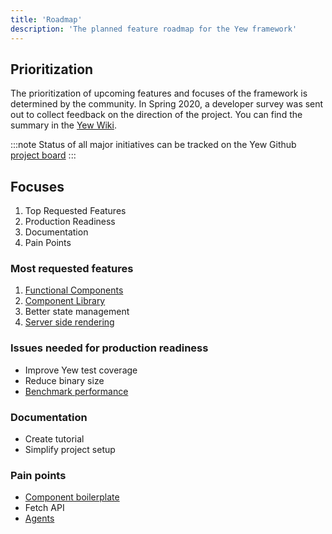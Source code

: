 ```yaml
---
title: 'Roadmap'
description: 'The planned feature roadmap for the Yew framework'
---
```


## Prioritization

The prioritization of upcoming features and focuses of the framework is determined by the community.
In Spring 2020, a developer survey was sent out to collect feedback on the direction of the project.
You can find the summary in the [Yew Wiki](https://github.com/yewstack/yew/wiki/Dev-Survey-%5BSpring-2020%5D).

:::note
Status of all major initiatives can be tracked on the Yew Github [project board](https://github.com/yewstack/yew/projects)
:::

## Focuses

1. Top Requested Features
2. Production Readiness
3. Documentation
4. Pain Points

### Most requested features

1. [Functional Components](https://github.com/yewstack/yew/projects/3)
2. [Component Library](https://github.com/yewstack/yew/projects/4)
3. Better state management
4. [Server side rendering](https://github.com/yewstack/yew/projects/5)

### Issues needed for production readiness

- Improve Yew test coverage
- Reduce binary size
- [Benchmark performance](https://github.com/yewstack/yew/issues/5)

### Documentation

- Create tutorial
- Simplify project setup

### Pain points

- [Component boilerplate](https://github.com/yewstack/yew/issues/830)
- Fetch API
- [Agents](https://github.com/yewstack/yew/projects/6)
